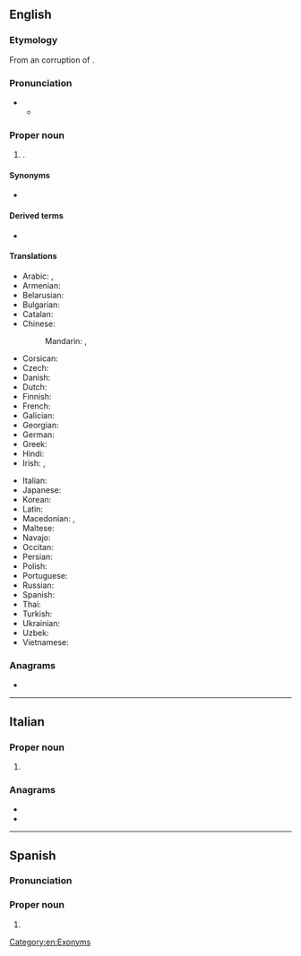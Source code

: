 {{also|Nicósia}}
==English==
{{wikipedia}}

===Etymology===
From an {{der|en|fro|-}} corruption of {{der|en|grc|Λευκωσία}}.<br>{{etystub|en}}

===Pronunciation===
* {{IPA|en|/ˌnɪkəˈsiːə/}}
** {{audio|en|LL-Q1860 (eng)-Vealhurl-Nicosia.wav|Audio (UK)}}

===Proper noun===
{{en-proper noun}}

# {{place|en|capital city|c/Cyprus|;|capital city|c/Northern Cyprus}}.

====Synonyms====
* {{l|en|Lefkosia}}

====Derived terms====
* {{l|en|Nicosian}}

====Translations====
{{trans-top|capital of Cyprus}}
* Arabic: {{t|ar|نِيقُوسِيَا|f|tr=nīqōsiyā}}, {{t|ar|لِفْقُسِيَة|f}} {{qualifier|archaic}}
* Armenian: {{t|hy|Նիկոսիա}}
* Belarusian: {{t|be|Нікасі́я|f}}
* Bulgarian: {{t|bg|Нико́зия|f}}
* Catalan: {{t|ca|Nicòsia|f}}
* Chinese:
*: Mandarin: {{t+|cmn|尼科西亞}}, {{t+|cmn|尼科西亚|tr=Níkēxīyǎ}}
* Corsican: {{t|co|Nicosia|f}}
* Czech: {{t+|cs|Nikósie|f}}
* Danish: {{t|da|Nicosia}}
* Dutch: {{t|nl|Nicosia|n}}
* Finnish: {{t+|fi|Nikosia}}
* French: {{t+|fr|Nicosie|f}}
* Galician: {{t+|gl|Nicosia|f}}
* Georgian: {{t|ka|ნიქოზია}}
* German: {{t+|de|Nikosia|n}}
* Greek: {{t+|el|Λευκωσία|f}}
* Hindi: {{t|hi|निकोसिया}}
* Irish: {{t|ga|Niocóis|f|alt=an Niocóis}}, {{t|ga|Leafcóis|f|alt=an Leafcóis}}
{{trans-mid}}
* Italian: {{t|it|Nicosia|f}}
* Japanese: {{t|ja|ニコシア|tr=Nikoshia}}
* Korean: {{t|ko|^니코시아}}
* Latin: {{t|la|Nicosia|f}}
* Macedonian: {{t|mk|Никозија|f}}, {{t|mk|Левкозија|f}}
* Maltese: {{t|mt|Nikosija}}
* Navajo: {{t|nv|Nikʼóósiya}}
* Occitan: {{t|oc|Nicosia|f}}
* Persian: {{t|fa|نیکوزیا|tr=nikozyâ}}
* Polish: {{t+|pl|Nikozja|f}}
* Portuguese: {{t+|pt|Nicósia|f}}
* Russian: {{t|ru|Никоси́я|f}}
* Spanish: {{t+|es|Nicosia}}
* Thai: {{t|th|นิโคเซีย}}
* Turkish: {{t+|tr|Lefkoşa}}
* Ukrainian: {{t|uk|Нікосі́я|f}}
* Uzbek: {{t|uz|Nikosiya}}
* Vietnamese: {{t|vi|Ni-cô-xi-a}}
{{trans-bottom}}

===Anagrams===
* {{anagrams|en|a=aciinos|Nicasio|icosian}}

[[Category:en:Exonyms]]

----

==Italian==
{{wikipedia|lang=it}}

===Proper noun===
{{it-proper noun|f}}

# {{place|it|capital city|c/Cyprus|;|capital city|c/Northern Cyprus|t1=Nicosia}}

===Anagrams===
* {{l|it|acinosi}}
* {{l|it|cianosi}}

{{C|it|Exonyms}}

----

==Spanish==

=== Pronunciation ===
{{es-IPA}}

===Proper noun===
{{es-proper noun}}

# {{place|es|capital city|c/Cyprus|;|capital city|c/Northern Cyprus|t1=Nicosia}}

{{C|es|Exonyms}}